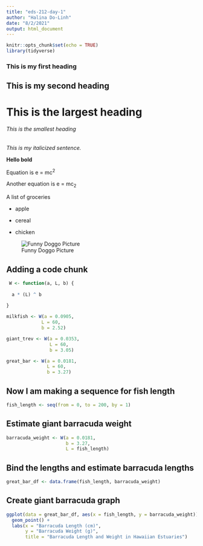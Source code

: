 ```yaml
---
title: "eds-212-day-1"
author: "Halina Do-Linh"
date: "8/2/2021"
output: html_document
---
```


```r
knitr::opts_chunk$set(echo = TRUE)
library(tidyverse)
```


### This is my first heading

## This is my second heading

# This is the largest heading

###### This is the smallest heading

*This is my italicized sentence.*

**Hello bold**

Equation is e = mc^2^

Another equation is e = mc~2~

A list of groceries

-   apple

-   cereal

-   chicken

![Funny Doggo Picture](silly-dog.jpg)

## Adding a code chunk 
```r

 W <- function(a, L, b) {
  
  a * (L) ^ b
  
}

milkfish <- W(a = 0.0905, 
             L = 60,
             b = 2.52)

giant_trev <- W(a = 0.0353,
                L = 60,
                b = 3.05)

great_bar <- W(a = 0.0181,
               L = 60,
               b = 3.27)

```

## Now I am making a sequence for fish length
```r

fish_length <- seq(from = 0, to = 200, by = 1)

```

## Estimate giant barracuda weight
```r

barracuda_weight <- W(a = 0.0181,
                      b = 3.27,
                      L = fish_length)

```

## Bind the lengths and estimate barracuda lengths
```r

great_bar_df <- data.frame(fish_length, barracuda_weight)
```

## Create giant barracuda graph
```r

ggplot(data = great_bar_df, aes(x = fish_length, y = barracuda_weight)) +
  geom_point() + 
  labs(x = "Barracuda Length (cm)",
       y = "Barracuda Weight (g)",
       title = "Barracuda Length and Weight in Hawaiian Estuaries")
 

```

